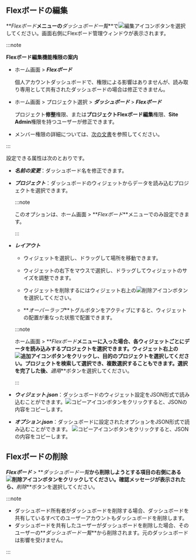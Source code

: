 ## Flexボードの編集

**_Flexボード_**メニューの**_ダッシュボード一覧_**で![編集アイコン](/img/ico-edit.svg)ボタンを選択してください。画面右側にFlexボード管理ウィンドウが表示されます。

:::note

**Flexボード編集機能権限の案内**

-   ホーム画面 > **_Flexボード_**

    個人アカウントダッシュボードで、権限による影響はありませんが、読み取り専用として共有されたダッシュボードの場合は修正できません。 

-   ホーム画面 > プロジェクト選択 > **_ダッシュボード_** > **_Flexボード_**

    プロジェクト**修整**権限、または**プロジェクトFlexボード編集**権限、**Site Admin**権限を持つユーザーが修正できます。

-   メンバー権限の詳細については、[次の文書](../project/project-structure#member-auth)を参照してください。

:::

<ImgLang img='flexboard-manage.png' desc='Flex 보드 관리' />

設定できる属性は次のとおりです。

-   **_名前の変更_**：ダッシュボード名を修正できます。

-   **_プロジェクト_**：ダッシュボードのウィジェットからデータを読み込むプロジェクトを選択できます。

    :::note

    このオプションは、ホーム画面 > **_Flexボード_**メニューでのみ設定できます。

    :::

-   **_レイアウト_**

    -   ウィジェットを選択し、ドラッグして場所を移動できます。

    -   ウィジェットの右下をマウスで選択し、ドラッグしてウィジェットのサイズを調整できます。

    -   ウィジェットを削除するにはウィジェット右上の![削除アイコン](/img/ico-trash.svg)ボタンを選択してください。

    -   **_オーバーラップ_**トグルボタンをアクティブにすると、ウィジェットの配置が重なった状態で配置できます。

    :::note

    ホーム画面 > **_Flexボード_**メニューに入った場合、各ウィジェットごとにデータを読み込みするプロジェクトを選択できます。ウィジェット右上の![追加アイコン](/img/ico-add.svg)ボタンをクリックし、目的のプロジェクトを選択してください。プロジェクトを検索して選択でき、複数選択することもできます。選択を完了した後、**_適用_**ボタンを選択してください。

    :::

-   **_ウィジェット.json_**：ダッシュボードのウィジェット設定をJSON形式で読み込むことができます。![コピーアイコン](/img/ico-copy.svg)ボタンをクリックすると、JSONの内容をコピーします。

-   **_オプション.json_**：ダッシュボードに設定されたオプションをJSON形式で読み込むことができます。 ![コピーアイコン](/img/ico-copy.svg)ボタンをクリックすると、JSONの内容をコピーします。

## Flexボードの削除

**_Flexボード_** > **_ダッシュボード一覧_**から削除しようとする項目の右側にある![削除アイコン](/img/ico-trash.svg)ボタンをクリックしてください。確認メッセージが表示されたら、**_削除_**ボタンを選択してください。

:::note

-   ダッシュボード所有者がダッシュボードを削除する場合、ダッシュボードを共有しているすべてのユーザーアカウントもダッシュボードを削除します。
-   ダッシュボードを共有したユーザーがダッシュボードを削除した場合、そのユーザーの**_ダッシュボード一覧_**から削除されます。元のダッシュボードは影響を受けません。

:::
